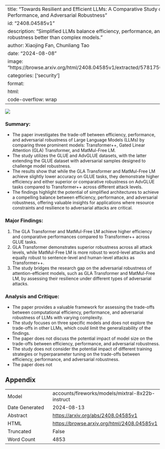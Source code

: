 
---
title: "Towards Resilient and Efficient LLMs: A Comparative Study of Efficiency, Performance, and Adversarial Robustness"
id: "2408.04585v1"
description: "Simplified LLMs balance efficiency, performance, and adversarial robustness better than complex models."
author: Xiaojing Fan, Chunliang Tao
date: "2024-08-08"
image: "https://browse.arxiv.org/html/2408.04585v1/extracted/5781750/Framework.png"
categories: ['security']
format:
  html:
    code-overflow: wrap
---

![](https://browse.arxiv.org/html/2408.04585v1/extracted/5781750/Framework.png)

### Summary:

- The paper investigates the trade-off between efficiency, performance, and adversarial robustness of Large Language Models (LLMs) by comparing three prominent models: Transformer++, Gated Linear Attention (GLA) Transformer, and MatMul-Free LM.
- The study utilizes the GLUE and AdvGLUE datasets, with the latter extending the GLUE dataset with adversarial samples designed to challenge model robustness.
- The results show that while the GLA Transformer and MatMul-Free LM achieve slightly lower accuracy on GLUE tasks, they demonstrate higher efficiency and either superior or comparative robustness on AdvGLUE tasks compared to Transformer++ across different attack levels.
- The findings highlight the potential of simplified architectures to achieve a compelling balance between efficiency, performance, and adversarial robustness, offering valuable insights for applications where resource constraints and resilience to adversarial attacks are critical.

### Major Findings:

1. The GLA Transformer and MatMul-Free LM achieve higher efficiency and comparative performances compared to Transformer++ across GLUE tasks.
2. GLA Transformer demonstrates superior robustness across all attack levels, while MatMul-Free LM is more robust to word-level attacks and equally robust to sentence-level and human-level attacks as Transformer++.
3. The study bridges the research gap on the adversarial robustness of attention-efficient models, such as GLA Transformer and MatMul-Free LM, by assessing their resilience under different types of adversarial attacks.

### Analysis and Critique:

- The paper provides a valuable framework for assessing the trade-offs between computational efficiency, performance, and adversarial robustness of LLMs with varying complexity.
- The study focuses on three specific models and does not explore the trade-offs in other LLMs, which could limit the generalizability of the findings.
- The paper does not discuss the potential impact of model size on the trade-offs between efficiency, performance, and adversarial robustness.
- The study does not consider the potential impact of different training strategies or hyperparameter tuning on the trade-offs between efficiency, performance, and adversarial robustness.
- The paper does not

## Appendix

|          |          |
|----------|----------|
| Model     | accounts/fireworks/models/mixtral-8x22b-instruct       |
| Date Generated     | 2024-08-13       |
| Abstract | [https://arxiv.org/abs/2408.04585v1](https://arxiv.org/abs/2408.04585v1)        |
| HTML     | [https://browse.arxiv.org/html/2408.04585v1](https://browse.arxiv.org/html/2408.04585v1)       |
| Truncated       | False       |
| Word Count       | 4853       |